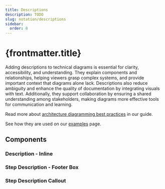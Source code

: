 ```yaml
---
title: Descriptions
description: TODO
slug: notation/descriptions
sidebar:
  order: 8
---
```



# {frontmatter.title}
Adding descriptions to technical diagrams is essential for clarity, accessibility, and understanding. They explain components and relationships, helping viewers grasp complex systems, and provide important context that diagrams alone lack. Descriptions also reduce ambiguity and enhance the quality of documentation by integrating visuals with text. Additionally, they support collaboration by ensuring a shared understanding among stakeholders, making diagrams more effective tools for communication and learning.

Read more about [architecture diagramming best practices](/guide/architecture-diagrams-best-practices/) in our guide.

See how they are used on our [examples](/guide/examples/) page.

## Components

### Description - Inline
<LibraryComponent name="description-inline" width={138} description="<b>Description - Inline</b> provides concise descriptive text directly within the main content, used for quickly clarifying or explaining a concept."/>

### Step Description - Footer Box
<LibraryComponent name="description-box-footer" width={368}
                  description="<p><b>Step Description - Footer Box</b> is a highlighted description that appears in a footer box, typically used to summarize or provide additional details for a step or process.</p>
                               <p>Use to provide an &quot;at a glance	&quot; view of key responsibilities.</p>"/>

### Step Description Callout

<LibraryComponent name="description-callout" width={281} description="<b>Step Description Callout</b> is a prominently styled description used to draw attention to important details or instructions related to a step or procedure."/>
